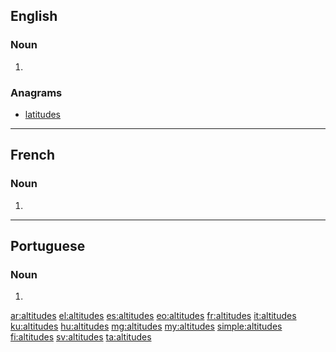 ==English==

===Noun===
{{head|en|noun plural form}}

# {{plural of|altitude|lang=en}}

===Anagrams===
* [[latitudes]]

----

==French==

===Noun===
{{head|fr|noun plural form|g=?}}

# {{plural of|altitude|lang=fr}}

----

==Portuguese==

===Noun===
{{head|pt|noun plural form}}

# {{plural of|altitude|lang=pt}}

[[ar:altitudes]]
[[el:altitudes]]
[[es:altitudes]]
[[eo:altitudes]]
[[fr:altitudes]]
[[it:altitudes]]
[[ku:altitudes]]
[[hu:altitudes]]
[[mg:altitudes]]
[[my:altitudes]]
[[simple:altitudes]]
[[fi:altitudes]]
[[sv:altitudes]]
[[ta:altitudes]]